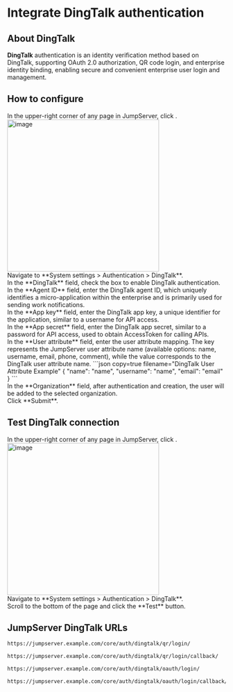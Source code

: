 # Integrate DingTalk authentication <Icon name="xpackTip"/>

## About DingTalk
**DingTalk** authentication is an identity verification method based on DingTalk, supporting OAuth 2.0 authorization, QR code login, and enterprise identity binding, enabling secure and convenient enterprise user login and management.

## How to configure
<Steps>
<div>
In the upper-right corner of any page in JumpServer, click <Icon name="settings"/>.
<img src="/images/docs/admin-guides/system-settings/nav-settings.png" alt="image" width="350"/>
</div>

<div>
Navigate to **System settings > Authentication > DingTalk**.
</div>

<div>
In the **DingTalk** field, check the box to enable DingTalk authentication.
</div>

<div>
In the **Agent ID** field, enter the DingTalk agent ID, which uniquely identifies a micro-application within the enterprise and is primarily used for sending work notifications.
</div>


<div>
In the **App key** field, enter the DingTalk app key, a unique identifier for the application, similar to a username for API access.
</div>

<div>
In the **App secret** field, enter the DingTalk app secret, similar to a password for API access, used to obtain AccessToken for calling APIs.
</div>

<div>
In the **User attribute** field, enter the user attribute mapping. The key represents the JumpServer user attribute name (available options: name, username, email, phone, comment), while the value corresponds to the DingTalk user attribute name.
```json copy=true filename="DingTalk User Attribute Example"
{
  "name": "name",
  "username": "name",
  "email": "email"
}
```
</div>

<div>
In the **Organization** field, after authentication and creation, the user will be added to the selected organization.
</div>

<div>
Click **Submit**.
</div>

</Steps>

## Test DingTalk connection
<Steps>
<div>
In the upper-right corner of any page in JumpServer, click <Icon name="settings"/>.
<img src="/images/docs/admin-guides/system-settings/nav-settings.png" alt="image" width="350"/>
</div>

<div>
Navigate to **System settings > Authentication > DingTalk**.
</div>

<div>
Scroll to the bottom of the page and click the **Test** button.
</div>

</Steps>

## JumpServer DingTalk URLs

```md filename="QR Login URL"
https://jumpserver.example.com/core/auth/dingtalk/qr/login/
```

```md filename="QR Login Success Callback URL"
https://jumpserver.example.com/core/auth/dingtalk/qr/login/callback/
```

```md filename="OAuth Login URL"
https://jumpserver.example.com/core/auth/dingtalk/oauth/login/
```

```md filename="OAuth Login Success Callback URL"
https://jumpserver.example.com/core/auth/dingtalk/oauth/login/callback/
```